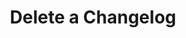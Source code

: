 ---
title: "Delete a Changelog"
openapi: delete /projects/{projectSlug}/changelogs/{changelogId}
---